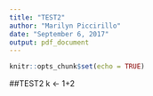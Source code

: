 ```yaml
---
title: "TEST2"
author: "Marilyn Piccirillo"
date: "September 6, 2017"
output: pdf_document
---
```


```r
knitr::opts_chunk$set(echo = TRUE)
```

##TEST2
k <- 1+2
